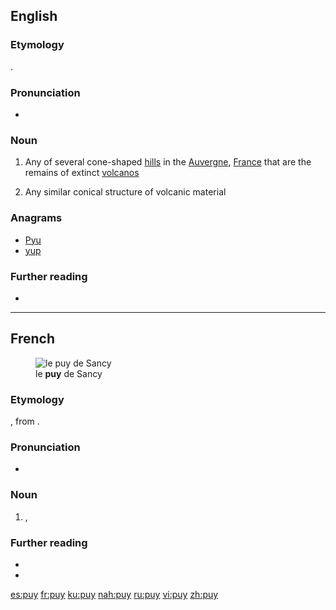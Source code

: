 {{also|Puy}}
==English==

===Etymology===
{{bor|en|fr|puy}}.

===Pronunciation===
* {{IPA|/pwiː/|lang=en}}

===Noun===
{{en-noun}}

# Any of several cone-shaped [[hill]]s in the [[Auvergne]], [[France]] that are the remains of extinct [[volcano]]s
# {{lb|en|geology}} Any similar conical structure of volcanic material

===Anagrams===
* [[Pyu#English|Pyu]]
* [[yup#English|yup]]

===Further reading===
* {{pedia}}

----

==French==
[[File:Vue_du_puy_de_Sancy.JPG|thumb|le '''puy''' de Sancy]]

===Etymology===
{{der|fr|frp|-}}, from {{der|fr|la|podium}}.

===Pronunciation===
* {{IPA|/pɥi/|lang=fr}}

===Noun===
{{fr-noun|m}}

# {{lb|fr|geology|regional}} {{l|en|mountain}}, {{l|en|hill}}
#: {{syn|fr|montagne}}

===Further reading===
* {{R:TLFi}}
* {{pedia|lang=fr}}

[[es:puy]]
[[fr:puy]]
[[ku:puy]]
[[nah:puy]]
[[ru:puy]]
[[vi:puy]]
[[zh:puy]]